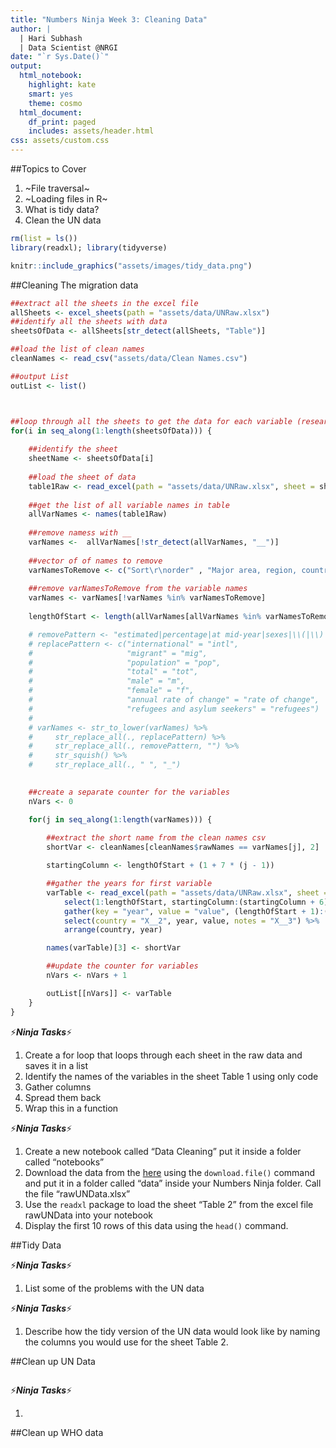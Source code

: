 ```yaml
---
title: "Numbers Ninja Week 3: Cleaning Data"
author: |
  | Hari Subhash
  | Data Scientist @NRGI
date: "`r Sys.Date()`"
output:
  html_notebook:
    highlight: kate
    smart: yes
    theme: cosmo
  html_document:
    df_print: paged
    includes: assets/header.html
css: assets/custom.css
---
```


##Topics to Cover

1. ~File traversal~
2. ~Loading files in R~
3. What is tidy data?
4. Clean the UN data





```r
rm(list = ls())
library(readxl); library(tidyverse)
```



<div class="center-container"> 

```r
knitr::include_graphics("assets/images/tidy_data.png")
```
</div>



##Cleaning The migration data





```r
##extract all the sheets in the excel file
allSheets <- excel_sheets(path = "assets/data/UNRaw.xlsx")
##identify all the sheets with data
sheetsOfData <- allSheets[str_detect(allSheets, "Table")]

##load the list of clean names
cleanNames <- read_csv("assets/data/Clean Names.csv")

##output List
outList <- list()



##loop through all the sheets to get the data for each variable (research map operations in R)
for(i in seq_along(1:length(sheetsOfData))) {
    
    ##identify the sheet
    sheetName <- sheetsOfData[i]
    
    ##load the sheet of data
    table1Raw <- read_excel(path = "assets/data/UNRaw.xlsx", sheet = sheetName, skip = 14)
    
    ##get the list of all variable names in table
    allVarNames <- names(table1Raw)
    
    ##remove namess with __
    varNames <-  allVarNames[!str_detect(allVarNames, "__")]
    
    ##vector of of names to remove
    varNamesToRemove <- c("Sort\r\norder" , "Major area, region, country or area of destination", "Notes", "Code", "Type of data (a)")
    
    ##remove varNamesToRemove from the variable names
    varNames <- varNames[!varNames %in% varNamesToRemove]
    
    lengthOfStart <- length(allVarNames[allVarNames %in% varNamesToRemove])

    # removePattern <- "estimated|percentage|at mid-year|sexes|\\(|\\)|thousands| as | the | a |sexes|including|asylum_seekers"
    # replacePattern <- c("international" = "intl",
    #                     "migrant" = "mig",
    #                     "population" = "pop",
    #                     "total" = "tot",
    #                     "male" = "m",
    #                     "female" = "f",
    #                     "annual rate of change" = "rate of change",
    #                     "refugees and asylum seekers" = "refugees")
    # 
    # varNames <- str_to_lower(varNames) %>%
    #     str_replace_all(., replacePattern) %>%
    #     str_replace_all(., removePattern, "") %>%
    #     str_squish() %>%
    #     str_replace_all(., " ", "_")
    

    ##create a separate counter for the variables
    nVars <- 0

    for(j in seq_along(1:length(varNames))) {
        
        ##extract the short name from the clean names csv
        shortVar <- cleanNames[cleanNames$rawNames == varNames[j], 2]

        startingColumn <- lengthOfStart + (1 + 7 * (j - 1))

        ##gather the years for first variable
        varTable <- read_excel(path = "assets/data/UNRaw.xlsx", sheet = sheetName, skip = 15) %>%
            select(1:lengthOfStart, startingColumn:(startingColumn + 6)) %>%
            gather(key = "year", value = "value", (lengthOfStart + 1):(lengthOfStart + 6)) %>%
            select(country = "X__2", year, value, notes = "X__3") %>%
            arrange(country, year)

        names(varTable)[3] <- shortVar

        ##update the counter for variables
        nVars <- nVars + 1

        outList[[nVars]] <- varTable
    }
}

```





⚡***Ninja Tasks***⚡

1. Create a for loop that loops through each sheet in the raw data and saves it in a list
2. Identify the names of the variables in the sheet Table 1 using only code
3. Gather columns
4. Spread them back
5. Wrap this in a function



⚡***Ninja Tasks***⚡

1. Create a new notebook called "Data Cleaning" put it inside a folder called "notebooks"
2. Download the data from the [here](http://www.un.org/en/development/desa/population/migration/data/estimates2/estimates17.shtml) using the `download.file()` command and put it in a folder called "data" inside your Numbers Ninja folder. Call the file "rawUNData.xlsx"
3. Use the `readxl` package to load the sheet "Table 2" from the excel file rawUNData into your notebook
4. Display the first 10 rows of this data using the `head()` command.

##Tidy Data

⚡***Ninja Tasks***⚡

1. List some of the problems with the UN data


⚡***Ninja Tasks***⚡

1. Describe how the tidy version of the UN data would look like by naming the columns you would use for the sheet Table 2.


##Clean up UN Data


```r

```



⚡***Ninja Tasks***⚡

1. 

##Clean up WHO data

```r
```


